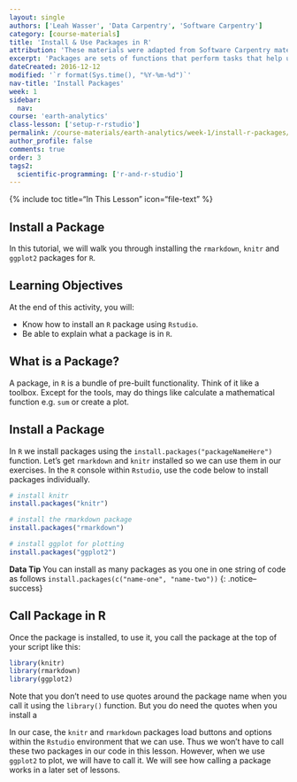 ```yaml
---
layout: single
authors: ['Leah Wasser', 'Data Carpentry', 'Software Carpentry']
category: [course-materials]
title: 'Install & Use Packages in R'
attribution: 'These materials were adapted from Software Carpentry materials by Earth Lab.'
excerpt: 'Packages are sets of functions that perform tasks that help us work with various data structures in R. This tutorial walks you through installing and loading R packages R in RStudio.'
dateCreated: 2016-12-12
modified: '`r format(Sys.time(), "%Y-%m-%d")`'
nav-title: 'Install Packages'
week: 1
sidebar:
  nav:
course: 'earth-analytics'
class-lesson: ['setup-r-rstudio']
permalink: /course-materials/earth-analytics/week-1/install-r-packages/
author_profile: false
comments: true
order: 3
tags2:
  scientific-programming: ['r-and-r-studio'] 
---
```

{% include toc title="In This Lesson" icon="file-text" %}


##  Install a Package

In this tutorial, we will walk you through installing the `rmarkdown`, `knitr`
and `ggplot2` packages for `R`.


<div class='notice--success' markdown="1">

## <i class="fa fa-graduation-cap" aria-hidden="true"></i> Learning Objectives
At the end of this activity, you will:

* Know how to install an `R` package using `Rstudio`.
* Be able to explain what a package is in `R`.

</div>

## What is a Package?

A package, in `R` is a bundle of pre-built functionality. Think of it like a
toolbox. Except for the tools, may do things like calculate a mathematical function
e.g. `sum` or create a plot.

## Install a Package

In `R` we install packages using the `install.packages("packageNameHere")` function. Let's get
`rmarkdown` and `knitr` installed so we can use them in our exercises. In the `R`
console within `Rstudio`, use the code below to install packages individually.


```r
# install knitr
install.packages("knitr")

# install the rmarkdown package
install.packages("rmarkdown")

# install ggplot for plotting
install.packages("ggplot2")
```

<i class="fa fa-star"></i> **Data Tip** You can install as many packages as you one in one string of code as follows
`install.packages(c("name-one", "name-two"))`
{: .notice--success}

## Call Package in R

Once the package is installed, to use it, you call the package at the top of
your script like this:

```r
library(knitr)
library(rmarkdown)
library(ggplot2)

```
Note that you don't need to use quotes around the package name when you call it
using the `library()` function. But you do need the quotes when you install a


In our case, the `knitr` and `rmarkdown` packages load buttons and options within
the `Rstudio` environment that we can use. Thus we won't have to call these two
packages in our code in this lesson. However, when we use `ggplot2` to plot,
we will have to call it. We will see how calling a package works in a later set
of lessons.
